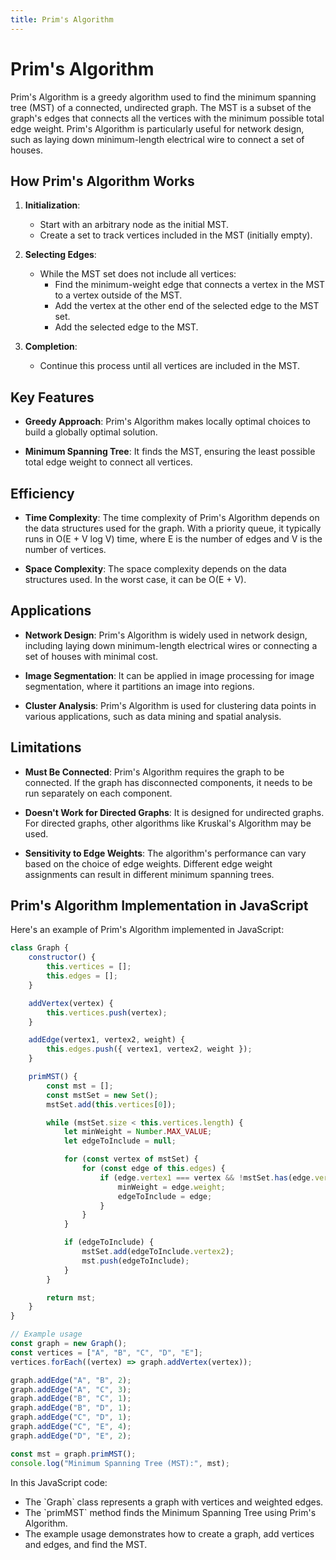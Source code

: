 ```yaml
---
title: Prim's Algorithm
---
```


# Prim's Algorithm

Prim's Algorithm is a greedy algorithm used to find the minimum spanning tree (MST) of a connected, undirected graph. The MST is a subset of the graph's edges that connects all the vertices with the minimum possible total edge weight. Prim's Algorithm is particularly useful for network design, such as laying down minimum-length electrical wire to connect a set of houses.

## How Prim's Algorithm Works

1. **Initialization**:
   - Start with an arbitrary node as the initial MST.
   - Create a set to track vertices included in the MST (initially empty).

2. **Selecting Edges**:
   - While the MST set does not include all vertices:
     - Find the minimum-weight edge that connects a vertex in the MST to a vertex outside of the MST.
     - Add the vertex at the other end of the selected edge to the MST set.
     - Add the selected edge to the MST.

3. **Completion**:
   - Continue this process until all vertices are included in the MST.

## Key Features

- **Greedy Approach**: Prim's Algorithm makes locally optimal choices to build a globally optimal solution.

- **Minimum Spanning Tree**: It finds the MST, ensuring the least possible total edge weight to connect all vertices.

## Efficiency

- **Time Complexity**: The time complexity of Prim's Algorithm depends on the data structures used for the graph. With a priority queue, it typically runs in O(E + V log V) time, where E is the number of edges and V is the number of vertices.

- **Space Complexity**: The space complexity depends on the data structures used. In the worst case, it can be O(E + V).

## Applications

- **Network Design**: Prim's Algorithm is widely used in network design, including laying down minimum-length electrical wires or connecting a set of houses with minimal cost.

- **Image Segmentation**: It can be applied in image processing for image segmentation, where it partitions an image into regions.

- **Cluster Analysis**: Prim's Algorithm is used for clustering data points in various applications, such as data mining and spatial analysis.

## Limitations

- **Must Be Connected**: Prim's Algorithm requires the graph to be connected. If the graph has disconnected components, it needs to be run separately on each component.

- **Doesn't Work for Directed Graphs**: It is designed for undirected graphs. For directed graphs, other algorithms like Kruskal's Algorithm may be used.

- **Sensitivity to Edge Weights**: The algorithm's performance can vary based on the choice of edge weights. Different edge weight assignments can result in different minimum spanning trees.

## Prim's Algorithm Implementation in JavaScript

Here's an example of Prim's Algorithm implemented in JavaScript:

```javascript filename="Graphs/prm.js"
class Graph {
    constructor() {
        this.vertices = [];
        this.edges = [];
    }

    addVertex(vertex) {
        this.vertices.push(vertex);
    }

    addEdge(vertex1, vertex2, weight) {
        this.edges.push({ vertex1, vertex2, weight });
    }

    primMST() {
        const mst = [];
        const mstSet = new Set();
        mstSet.add(this.vertices[0]);

        while (mstSet.size < this.vertices.length) {
            let minWeight = Number.MAX_VALUE;
            let edgeToInclude = null;

            for (const vertex of mstSet) {
                for (const edge of this.edges) {
                    if (edge.vertex1 === vertex && !mstSet.has(edge.vertex2) && edge.weight < minWeight) {
                        minWeight = edge.weight;
                        edgeToInclude = edge;
                    }
                }
            }

            if (edgeToInclude) {
                mstSet.add(edgeToInclude.vertex2);
                mst.push(edgeToInclude);
            }
        }

        return mst;
    }
}

// Example usage
const graph = new Graph();
const vertices = ["A", "B", "C", "D", "E"];
vertices.forEach((vertex) => graph.addVertex(vertex));

graph.addEdge("A", "B", 2);
graph.addEdge("A", "C", 3);
graph.addEdge("B", "C", 1);
graph.addEdge("B", "D", 1);
graph.addEdge("C", "D", 1);
graph.addEdge("C", "E", 4);
graph.addEdge("D", "E", 2);

const mst = graph.primMST();
console.log("Minimum Spanning Tree (MST):", mst);
```

In this JavaScript code:

- The \`Graph\` class represents a graph with vertices and weighted edges.
- The \`primMST\` method finds the Minimum Spanning Tree using Prim's Algorithm.
- The example usage demonstrates how to create a graph, add vertices and edges, and find the MST.

